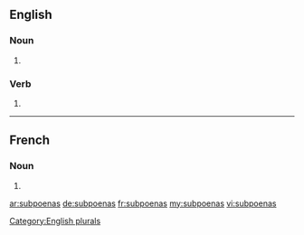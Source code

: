 {{also|subpœnas}}
==English==

===Noun===
{{head|en|noun}}

# {{plural of|subpoena|lang=en}}[[Category:English plurals]]

===Verb===
{{head|en}}

# {{en-third-person singular of|subpoena}}

----
==French==

===Noun===
{{head|fr|plural|g=?}}

# {{plural of|subpoena|lang=fr}}

[[ar:subpoenas]]
[[de:subpoenas]]
[[fr:subpoenas]]
[[my:subpoenas]]
[[vi:subpoenas]]